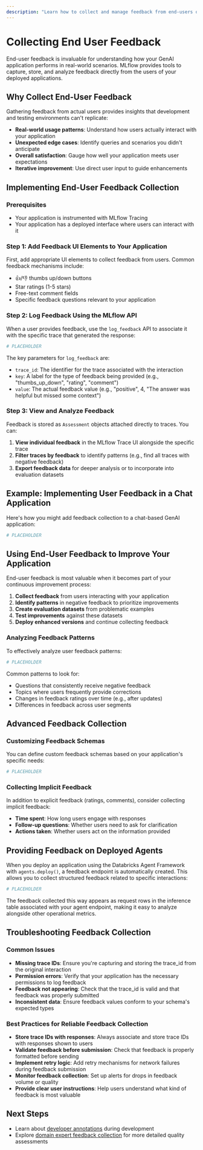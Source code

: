 ```yaml
---
description: "Learn how to collect and manage feedback from end-users of your deployed GenAI applications"
---
```


# Collecting End User Feedback

End-user feedback is invaluable for understanding how your GenAI application performs in real-world scenarios. MLflow provides tools to capture, store, and analyze feedback directly from the users of your deployed applications.

## Why Collect End-User Feedback

Gathering feedback from actual users provides insights that development and testing environments can't replicate:

- **Real-world usage patterns**: Understand how users actually interact with your application
- **Unexpected edge cases**: Identify queries and scenarios you didn't anticipate
- **Overall satisfaction**: Gauge how well your application meets user expectations
- **Iterative improvement**: Use direct user input to guide enhancements

## Implementing End-User Feedback Collection

### Prerequisites

- Your application is instrumented with MLflow Tracing
- Your application has a deployed interface where users can interact with it

### Step 1: Add Feedback UI Elements to Your Application

First, add appropriate UI elements to collect feedback from users. Common feedback mechanisms include:

- 👍/👎 thumbs up/down buttons
- Star ratings (1-5 stars)
- Free-text comment fields
- Specific feedback questions relevant to your application

### Step 2: Log Feedback Using the MLflow API

When a user provides feedback, use the `log_feedback` API to associate it with the specific trace that generated the response:

```python
# PLACEHOLDER
```

The key parameters for `log_feedback` are:

- `trace_id`: The identifier for the trace associated with the interaction
- `key`: A label for the type of feedback being provided (e.g., "thumbs_up_down", "rating", "comment")
- `value`: The actual feedback value (e.g., "positive", 4, "The answer was helpful but missed some context")

### Step 3: View and Analyze Feedback

Feedback is stored as `Assessment` objects attached directly to traces. You can:

1. **View individual feedback** in the MLflow Trace UI alongside the specific trace
2. **Filter traces by feedback** to identify patterns (e.g., find all traces with negative feedback)
3. **Export feedback data** for deeper analysis or to incorporate into evaluation datasets

## Example: Implementing User Feedback in a Chat Application

Here's how you might add feedback collection to a chat-based GenAI application:

```python
# PLACEHOLDER
```

## Using End-User Feedback to Improve Your Application

End-user feedback is most valuable when it becomes part of your continuous improvement process:

1. **Collect feedback** from users interacting with your application
2. **Identify patterns** in negative feedback to prioritize improvements
3. **Create evaluation datasets** from problematic examples
4. **Test improvements** against these datasets
5. **Deploy enhanced versions** and continue collecting feedback

### Analyzing Feedback Patterns

To effectively analyze user feedback patterns:

```python
# PLACEHOLDER
```

Common patterns to look for:

- Questions that consistently receive negative feedback
- Topics where users frequently provide corrections
- Changes in feedback ratings over time (e.g., after updates)
- Differences in feedback across user segments

## Advanced Feedback Collection

### Customizing Feedback Schemas

You can define custom feedback schemas based on your application's specific needs:

```python
# PLACEHOLDER
```

### Collecting Implicit Feedback

In addition to explicit feedback (ratings, comments), consider collecting implicit feedback:

- **Time spent**: How long users engage with responses
- **Follow-up questions**: Whether users need to ask for clarification
- **Actions taken**: Whether users act on the information provided

## Providing Feedback on Deployed Agents

When you deploy an application using the Databricks Agent Framework with `agents.deploy()`, a feedback endpoint is automatically created. This allows you to collect structured feedback related to specific interactions:

```python
# PLACEHOLDER
```

The feedback collected this way appears as request rows in the inference table associated with your agent endpoint, making it easy to analyze alongside other operational metrics.

## Troubleshooting Feedback Collection

### Common Issues

- **Missing trace IDs**: Ensure you're capturing and storing the trace_id from the original interaction
- **Permission errors**: Verify that your application has the necessary permissions to log feedback
- **Feedback not appearing**: Check that the trace_id is valid and that feedback was properly submitted
- **Inconsistent data**: Ensure feedback values conform to your schema's expected types

### Best Practices for Reliable Feedback Collection

- **Store trace IDs with responses**: Always associate and store trace IDs with responses shown to users
- **Validate feedback before submission**: Check that feedback is properly formatted before sending
- **Implement retry logic**: Add retry mechanisms for network failures during feedback submission
- **Monitor feedback collection**: Set up alerts for drops in feedback volume or quality
- **Provide clear user instructions**: Help users understand what kind of feedback is most valuable

## Next Steps

- Learn about [developer annotations](/mlflow3/genai/human-feedback/dev-annotations) during development
- Explore [domain expert feedback collection](/mlflow3/genai/human-feedback/expert-feedback/label-existing-traces) for more detailed quality assessments
